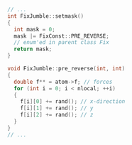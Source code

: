 ```.cpp
// ...
int FixJumble::setmask()
{
  int mask = 0;
  mask |= FixConst::PRE_REVERSE;
  // enum'ed in parent class Fix
  return mask;
}

void FixJumble::pre_reverse(int, int)
{
  double f** = atom->f; // forces
  for (int i = 0; i < nlocal; ++i)
  {
    f[i][0] += rand(); // x-direction
    f[i][1] += rand(); // y
    f[i][2] += rand(); // z
  }
}
// ...
```